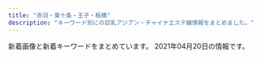 ```yaml
---
title: "赤羽・東十条・王子・板橋"
description: "キーワード別にの巨乳アジアン・チャイナエステ嬢情報をまとめました。"
---
```


新着画像と新着キーワードをまとめています。
2021年04月20日の情報です。

<DmmAffiliateIns />
<KeywordTable
  shops={
    [
    {
        "url": "http://ka-en.work/",
        "station": "JR\u8d64\u7fbd\u99c5\u6771\u53e3",
        "keywords": {
            "84": 1,
            "E": 3,
            "C": 17,
            "86": 2,
            "85": 12,
            "87": 1,
            "88": 2,
            "D": 5
        },
        "img_links": [
            "http://ka-en.work/img/mo.png",
            "http://ka-en.work/sp/img/st1.jpg",
            "http://ka-en.work/sp/img/acc5.jpg",
            "http://ka-en.work/img/acc1.jpg",
            "http://ka-en.work/img/fla-2.jpg",
            "http://ka-en.work/img/head.jpg",
            "http://ka-en.work/img/st2.jpg",
            "http://ka-en.work/img/s10.jpg",
            "http://ka-en.work/img/acc2.jpg",
            "http://ka-en.work/img/kanban.jpg",
            "http://ka-en.work/sp/img/cam.jpg",
            "http://ka-en.work/sp/img/st7.jpg",
            "http://ka-en.work/sp/img/acc4.jpg",
            "http://ka-en.work/sp/img/acc1.jpg",
            "http://ka-en.work/sp/img/time.jpg",
            "http://ka-en.work/sp/img/p-9.jpg",
            "http://ka-en.work/sp/img/st2.jpg",
            "http://ka-en.work/img/acc4.jpg",
            "http://ka-en.work/img/botton5.jpg",
            "http://ka-en.work/sp/img/t-r.jpg",
            "http://ka-en.work/img/st7.jpg",
            "http://ka-en.work/img/botton3.jpg",
            "http://ka-en.work/img/st8.jpg",
            "http://ka-en.work/sp/img/st9.jpg",
            "http://ka-en.work/sp/img/st8.jpg",
            "http://ka-en.work/img/s7.jpg",
            "http://ka-en.work/sp/img/acc3.jpg",
            "http://ka-en.work/img/s2.jpg",
            "http://ka-en.work/img/st9.jpg",
            "http://ka-en.work/img/s4.jpg",
            "http://ka-en.work/sp/img/st10.jpg",
            "http://ka-en.work/sp/img/t-a.jpg",
            "http://ka-en.work/img/s3.jpg",
            "http://ka-en.work/sp/img/p-10.jpg",
            "http://ka-en.work/sp/img/pic.jpg",
            "http://ka-en.work/sp/img/p-4.jpg",
            "http://ka-en.work/img/botton.jpg",
            "http://ka-en.work/img/st3.jpg",
            "http://ka-en.work/img/s9.jpg",
            "http://ka-en.work/sp/img/sys.jpg",
            "http://ka-en.work/img/botton2.jpg",
            "http://ka-en.work/img/fla-3.jpg",
            "http://ka-en.work/sp/img/st3.jpg",
            "http://ka-en.work/sp/img/tel.jpg",
            "http://ka-en.work/sp/img/acc2.jpg",
            "http://ka-en.work/img/acc5.jpg",
            "http://ka-en.work/img/botton4.jpg",
            "http://ka-en.work/img/foot.jpg",
            "http://ka-en.work/img/fla-1.jpg",
            "http://ka-en.work/img/st4.jpg",
            "http://ka-en.work/sp/img/t-o.jpg",
            "http://ka-en.work/sp/img/info.jpg",
            "http://ka-en.work/img/st1.jpg",
            "http://ka-en.work/sp/img/st6.jpg",
            "http://ka-en.work/sp/img/pc.jpg",
            "http://ka-en.work/sp/img/st4.jpg",
            "http://ka-en.work/sp/img/kanban.jpg",
            "http://ka-en.work/sp/img/add.jpg",
            "http://ka-en.work/sp/img/t-t.jpg",
            "http://ka-en.work/sp/img/t-s.jpg",
            "http://ka-en.work/img/botton6.jpg",
            "http://ka-en.work/img/s6.jpg",
            "http://ka-en.work/img/acc3.jpg",
            "http://ka-en.work/img/st10.jpg",
            "http://ka-en.work/sp/img/botton.jpg",
            "http://ka-en.work/img/st6.jpg",
            "http://ka-en.work/sp/img/tit.jpg"
        ],
        "name": "\u83ef\u8276"
    },
    {
        "station": "JR\u8d64\u7fbd\u99c5\u5357\u6539\u672d\u53e3(\u6771)",
        "url": "http://esthe-japan.work/flower/",
        "img_links": [
            "http://esthe-japan.work/flower/upload/202004/1588153474.png"
        ],
        "keywords": {
            "87": 3,
            "89": 3,
            "88": 3,
            "\u30bb\u30af\u30b7\u30fc": 6,
            "98": 1
        },
        "name": "FLOWER"
    },
    {
        "url": "http://tenpo5.iest.info/",
        "keywords": {},
        "name": "\u3084\u3059\u3089\u304e",
        "station": "JR\u738b\u5b50\u99c5\u5317\u53e3",
        "img_links": []
    },
    {
        "keywords": {
            "D": 2,
            "86": 2
        },
        "station": "JR\u6771\u5341\u6761\u99c5\u5317\u53e3",
        "name": "\u9999\u9999",
        "url": "http://shanshan-esthe.com/",
        "img_links": [
            "http://shanshan-esthe.com/img/sta0.jpg",
            "http://shanshan-esthe.com/img/st14.jpg",
            "http://shanshan-esthe.com/img/sta14.jpg",
            "http://shanshan-esthe.com/img/st16.jpg",
            "http://shanshan-esthe.com/img/no.png"
        ]
    },
    {
        "name": "\u685c\u306e\u604b",
        "station": "JR\u738b\u5b50\u99c5\u5317\u53e3",
        "img_links": [
            "http://www.crossu.xyz/uploads/180620/1-1P62010193X63.jpg",
            "http://www.crossu.xyz/templets/default/picture/staff_t.jpg",
            "http://www.crossu.xyz/uploads/180621/1-1P621101232H4.jpg",
            "http://www.crossu.xyz/uploads/191119/1-19111915043V27.jpg",
            "http://www.crossu.xyz/uploads/200528/1-20052Q52142229.jpg",
            "http://www.crossu.xyz/templets/default/picture/head.jpg",
            "http://www.crossu.xyz/templets/default/picture/rec1.png",
            "http://www.crossu.xyz/uploads/181211/1-1Q2111433162D.jpg",
            "http://www.crossu.xyz/templets/default/picture/interior_t.jpg",
            "http://www.crossu.xyz/uploads/allimg/180620/1-1P6201013133b.jpg",
            "http://www.crossu.xyz/uploads/190924/1-1Z9241056212J.jpg",
            "http://www.crossu.xyz/templets/default/picture/news.jpg",
            "http://www.crossu.xyz/uploads/180620/1-1P62010154K00.png",
            "http://www.crossu.xyz/uploads/191129/1-19112914393CK.jpg"
        ],
        "url": "http://www.crossu.xyz/",
        "keywords": {
            "\u30bb\u30af\u30b7\u30fc": 5
        }
    },
    {
        "url": "https://higashijujo-mensesthe.com/",
        "keywords": {},
        "name": "Love Sea",
        "station": "JR\u6771\u5341\u6761\u99c5\u5317\u53e3",
        "img_links": [
            "https://higashijujo-mensesthe.com/button/home.png",
            "https://higashijujo-mensesthe.com/icon/facebook.png",
            "https://higashijujo-mensesthe.com/icon/yelp.png",
            "https://higashijujo-mensesthe.com/room/esthe3.jpg",
            "https://higashijujo-mensesthe.com/staff/runa-s1.jpg",
            "https://higashijujo-mensesthe.com/icon/line.png",
            "https://higashijujo-mensesthe.com/room/room-l3.jpg",
            "https://higashijujo-mensesthe.com/menu/blog.png",
            "https://higashijujo-mensesthe.com/room/esthe1.jpg",
            "https://higashijujo-mensesthe.com/2019/08/10/kimi-s1.jpg",
            "https://higashijujo-mensesthe.com/2020/02/29/lime-s1.jpg",
            "https://higashijujo-mensesthe.com/menu/friend.png",
            "https://higashijujo-mensesthe.com/staff/lime-l1.jpg",
            "https://higashijujo-mensesthe.com/staff/kimi-l1.jpg",
            "https://higashijujo-mensesthe.com/room/room-l4.jpg",
            "https://higashijujo-mensesthe.com/button/blog.png",
            "https://higashijujo-mensesthe.com/images/footer-r.png",
            "https://higashijujo-mensesthe.com/images/main1.jpg",
            "https://higashijujo-mensesthe.com/icon/twitter.png",
            "https://higashijujo-mensesthe.com/2019/08/23/satomi-s1.jpg",
            "https://higashijujo-mensesthe.com/images/flower.png",
            "https://higashijujo-mensesthe.com/menu/home.png",
            "https://higashijujo-mensesthe.com/images/footer-l.png",
            "https://higashijujo-mensesthe.com/staff/kimi-s1.jpg",
            "https://higashijujo-mensesthe.com/images/qrcode.png",
            "https://higashijujo-mensesthe.com/room/room-l1.jpg",
            "https://higashijujo-mensesthe.com/images/main-sp.jpg",
            "https://higashijujo-mensesthe.com/2019/10/21/rika-s1.jpg",
            "https://higashijujo-mensesthe.com/room/esthe2.jpg",
            "https://higashijujo-mensesthe.com/staff/rika-l1.jpg",
            "https://higashijujo-mensesthe.com/staff/satomi-s1.jpg",
            "https://higashijujo-mensesthe.com/menu/info.png",
            "https://higashijujo-mensesthe.com/button/staff.png",
            "https://higashijujo-mensesthe.com/images/clear.png",
            "https://higashijujo-mensesthe.com/staff/kimi-l2.jpg",
            "https://higashijujo-mensesthe.com/images/camp.jpg",
            "https://higashijujo-mensesthe.com/staff/runa-l1.jpg",
            "https://higashijujo-mensesthe.com/staff/kimi-s2.jpg",
            "https://higashijujo-mensesthe.com/images/header3.png",
            "https://higashijujo-mensesthe.com/room/room-l2.jpg",
            "https://higashijujo-mensesthe.com/menu/gallery.png",
            "https://higashijujo-mensesthe.com/staff/lime-s1.jpg",
            "https://higashijujo-mensesthe.com/staff/rika-s1.jpg",
            "https://higashijujo-mensesthe.com/2019/08/22/runa-s1.jpg",
            "https://higashijujo-mensesthe.com/staff/satomi-l1.jpg"
        ]
    },
    {
        "img_links": [
            "https://yumego.tyo.cm/photos/sites/83/2020/12/2020120610415197.jpg",
            "https://yumego.tyo.cm/images/top.jpg",
            "https://yumego.tyo.cm/images/sp_tit_therapist.png",
            "https://yumego.tyo.cm/photos/sites/83/2020/12/2020120108205259.jpg",
            "https://yumego.tyo.cm/photos/sites/83/2020/12/2020120802122351.jpg",
            "https://yumego.tyo.cm/images/tit_new.png",
            "https://yumego.tyo.cm/photos/sites/83/2020/12/2020120610415359.jpg",
            "https://yumego.tyo.cm/images/sp_tit_staff01.png",
            "https://yumego.tyo.cm/photos/sites/83/2021/03/2021033013471620.jpg",
            "https://yumego.tyo.cm/photos/sites/83/2020/12/2020120108205582.jpg",
            "https://yumego.tyo.cm/images/img_tel.png",
            "https://yumego.tyo.cm/photos/sites/83/2020/12/2020120802122165.jpg",
            "https://yumego.tyo.cm/images/tit_twitter.png",
            "https://yumego.tyo.cm/images/room3.jpg",
            "https://yumego.tyo.cm/photos/sites/83/2020/12/2020120108205393.jpg",
            "https://yumego.tyo.cm/photos/sites/83/2020/12/2020120610415227.jpg",
            "https://yumego.tyo.cm/images/room1.jpg",
            "https://yumego.tyo.cm/images/sp_top.jpg",
            "https://yumego.tyo.cm/photos/sites/83/2020/12/2020120610415351.jpg",
            "https://yumego.tyo.cm/images/sp_tit_new.png",
            "https://yumego.tyo.cm/images/room2.jpg",
            "https://yumego.tyo.cm/images/tit_staff01.png",
            "https://yumego.tyo.cm/images/sp_tit_twitter.png",
            "https://yumego.tyo.cm/images/tit_staff02.png",
            "https://yumego.tyo.cm/images/tit_therapist.png",
            "https://yumego.tyo.cm/images/sp_tit_staff02.png",
            "https://yumego.tyo.cm/images/room4.jpg",
            "https://yumego.tyo.cm/images/maining.jpg",
            "https://yumego.tyo.cm/photos/sites/83/2021/02/2021020212253138.jpg"
        ],
        "keywords": {
            "88": 8,
            "85": 4,
            "86": 15,
            "D": 27
        },
        "station": "JR\u5341\u6761\u99c5\u5357\u53e3",
        "name": "\u5922\u3054",
        "url": "https://yumego.tyo.cm/"
    },
    {
        "name": "Last Paradise \uff5e\u30e9\u30b9\u30c8\u30d1\u30e9\u30c0\u30a4\u30b9\uff5e",
        "station": "JR\u8d64\u7fbd\u99c5\u5357\u53e3",
        "img_links": [
            "http://lastpara.net/image/cast/cast_259_1_s.jpg",
            "http://lastpara.net/image/cast/cast_256_1_s.jpg",
            "http://lastpara.net/image/cast/cast_262_1_l.jpg",
            "http://lastpara.net/image/cast/cast_263_1_s.jpg",
            "http://lastpara.net/img/recuit.png",
            "http://lastpara.net/image/cast/cast_287_1_s.jpg",
            "http://lastpara.net/image/cast/cast_263_1_l.jpg",
            "http://lastpara.net/image/cast/cast_261_1_l.jpg",
            "http://lastpara.net/img/event/camp_top_02.jpg",
            "http://lastpara.net/image/cast/cast_265_1_l.jpg",
            "http://lastpara.net/img/news-ttl.jpg",
            "http://lastpara.net/image/cast/cast_265_1_s.jpg",
            "http://lastpara.net/image/cast/cast_286_1_l.jpg",
            "http://lastpara.net/image/cast/cast_286_1_s.jpg",
            "http://lastpara.net/image/cast/cast_287_1_l.jpg",
            "http://lastpara.net/image/cast/cast_255_1_l.jpg",
            "http://lastpara.net/image/cast/cast_259_1_l.jpg",
            "http://lastpara.net/image/cast/cast_256_1_l.jpg"
        ],
        "keywords": {
            "90": 2,
            "84": 4,
            "86": 4,
            "85": 9
        },
        "url": "http://lastpara.net/"
    },
    {
        "station": "JR\u8d64\u7fbd\u99c5\u5357\u53e3",
        "name": "Darling \uff5e\u30c0\u30fc\u30ea\u30f3\uff5e",
        "url": "http://www.darling.esjp.info/",
        "img_links": [
            "http://www.darling.esjp.info/img/nav-006.png",
            "http://www.darling.esjp.info/img/stb.jpg",
            "http://www.darling.esjp.info/img/nav-003.png",
            "http://www.darling.esjp.info/img/nav-002.png",
            "http://www.darling.esjp.info/files/001.jpg",
            "http://www.darling.esjp.info/files/002.jpg",
            "http://www.darling.esjp.info/img/tel.png",
            "http://www.darling.esjp.info/img/top01.png",
            "http://www.darling.esjp.info/files/008.jpg",
            "http://www.darling.esjp.info/files/003.jpg",
            "http://www.darling.esjp.info/img/stt.jpg",
            "http://www.darling.esjp.info/files/007.jpg",
            "http://www.darling.esjp.info/img/nav-005.png",
            "http://www.darling.esjp.info/img/nav-004.png",
            "http://www.darling.esjp.info/img/nav-001.png"
        ],
        "keywords": {
            "87": 4,
            "D": 5,
            "86": 1
        }
    },
    {
        "station": "JR\u8d64\u7fbd\u99c5\u6771\u53e3",
        "name": "\u30c0\u30fc\u30ea\u30f3",
        "keywords": {
            "82": 2,
            "84": 2,
            "87": 2,
            "86": 4
        },
        "img_links": [
            "http://angel-aroma.net/img/m2.jpg",
            "http://angel-aroma.net/img/top.jpg",
            "http://angel-aroma.net/img/sta5.jpg",
            "http://angel-aroma.net/img/m30.jpg",
            "http://angel-aroma.net/img/sta2.jpg",
            "http://angel-aroma.net/img/sta6.jpg",
            "http://angel-aroma.net/img/m20.jpg",
            "http://angel-aroma.net/img/m3.jpg",
            "http://angel-aroma.net/img/m5.jpg",
            "http://angel-aroma.net/img/m6.jpg",
            "http://angel-aroma.net/img/stafft.jpg",
            "http://angel-aroma.net/img/m1.jpg",
            "http://angel-aroma.net/img/sta3.jpg",
            "http://angel-aroma.net/img/m4.jpg",
            "http://angel-aroma.net/img/no.png",
            "http://angel-aroma.net/img/sta1.jpg",
            "http://angel-aroma.net/img/qr.jpg",
            "http://angel-aroma.net/img/m10.jpg"
        ],
        "url": "http://angel-aroma.net/"
    },
    {
        "station": "\u8d64\u7fbd\u5ca9\u6df5\u99c52\u756a\u51fa\u53e3",
        "keywords": {
            "\u30bb\u30af\u30b7\u30fc": 3,
            "D": 6,
            "87": 6,
            "85": 2
        },
        "name": "GOOD TIME",
        "url": "http://www.goodtime.iesjp.com/",
        "img_links": [
            "http://www.goodtime.iesjp.com/photo_news/upimg/6226360739cbd5fa6e_0.jpg",
            "http://www.goodtime.iesjp.com/images/m-right.jpg",
            "http://www.goodtime.iesjp.com/images/top-left01.jpg",
            "http://www.goodtime.iesjp.com/images/m-yejiao.jpg",
            "http://www.goodtime.iesjp.com/images/m-top-right01.jpg",
            "http://www.goodtime.iesjp.com/files/003.jpg",
            "http://www.goodtime.iesjp.com/photo_news/upimg/529386029caabbb08f_0.jpg",
            "http://www.goodtime.iesjp.com/files/004.jpg",
            "http://www.goodtime.iesjp.com/images/m-top02.jpg",
            "http://www.goodtime.iesjp.com/photo_news/upimg/39901600bd6533312b_0.jpg",
            "http://www.goodtime.iesjp.com/images/m-top03.jpg",
            "http://www.goodtime.iesjp.com/files/001.jpg",
            "http://www.goodtime.iesjp.com/images/m-top-right04.jpg",
            "http://www.goodtime.iesjp.com/photo_news/upimg/1591860540114b630a_0.jpg",
            "http://www.goodtime.iesjp.com/photo_news/upimg/2288060497ed9031e6_0.jpg",
            "http://www.goodtime.iesjp.com/photo_news/upimg/20911603de0e3ad912_0.jpg",
            "http://www.goodtime.iesjp.com/images/m-top-right03.jpg",
            "http://www.goodtime.iesjp.com/images/call.png",
            "http://www.goodtime.iesjp.com/photo_news/upimg/43415603819cc9fd0d_1.jpg",
            "http://www.goodtime.iesjp.com/images/m-head.jpg",
            "http://www.goodtime.iesjp.com/images/m-top-right02.jpg",
            "http://www.goodtime.iesjp.com/files/006.jpg",
            "http://www.goodtime.iesjp.com/images/m-left.jpg"
        ]
    },
    {
        "img_links": [
            "http://www.cocosia.work/staff/mika1.jpg",
            "http://www.cocosia.work/staff/hina.jpg",
            "http://www.cocosia.work/img/bn_howto_sp.jpg",
            "http://www.cocosia.work/img/header_info.png",
            "http://www.cocosia.work/img/bn_howto.jpg",
            "http://www.cocosia.work/staff/rea1.jpg",
            "http://www.cocosia.work/img/int1.jpg",
            "http://www.cocosia.work/staff/hina1.jpg",
            "http://www.cocosia.work/img/i_tel.png",
            "http://www.cocosia.work/staff/riya1.jpg",
            "http://www.cocosia.work/staff/mao1.jpg",
            "http://www.cocosia.work/img/bn_contact.jpg",
            "http://www.cocosia.work/staff/mika.jpg",
            "http://www.cocosia.work/img/int3.jpg",
            "http://www.cocosia.work/staff/riya.jpg",
            "http://www.cocosia.work/staff/rea.jpg",
            "http://www.cocosia.work/img/concept.jpg",
            "http://www.cocosia.work/img/int1_sp.jpg",
            "http://www.cocosia.work/img/concept_sp.jpg",
            "http://www.cocosia.work/staff/mao.jpg",
            "http://www.cocosia.work/img/int2.jpg",
            "http://www.cocosia.work/staff/yuyu1.jpg",
            "http://www.cocosia.work/staff/yuyu.jpg",
            "http://www.cocosia.work/img/int2_sp.jpg",
            "http://www.cocosia.work/img/bn_contact_sp.jpg",
            "http://www.cocosia.work/img/int3_sp.jpg"
        ],
        "station": "JR\u8d64\u7fbd\u99c5\u897f\u53e3",
        "name": "Cocosia \uff5e\u30b3\u30b3\u30b7\u30a2\uff5e",
        "keywords": {
            "86": 8,
            "87": 6,
            "C": 15,
            "E": 6,
            "85": 2,
            "D": 10
        },
        "url": "http://www.cocosia.work/"
    },
    {
        "url": "http://www.e-baby.work/",
        "station": "JR\u8d64\u7fbd\u99c5\u6771\u53e3",
        "name": "\u30a2\u30a4\u30ea\u30b9",
        "img_links": [
            "http://www.e-baby.work/staff/maya1.jpg",
            "http://www.e-baby.work/staff/rina1.jpg",
            "http://www.e-baby.work/staff/yuka1.jpg",
            "http://www.e-baby.work/img/all/icon2.png",
            "http://www.e-baby.work/staff/kumi1.jpg",
            "http://www.e-baby.work/img/all/loader.png",
            "http://www.e-baby.work/staff/haru1.jpg",
            "http://www.e-baby.work/staff/kumic.jpg",
            "http://www.e-baby.work/staff/karen1.jpg"
        ],
        "keywords": {
            "84": 1,
            "E": 2,
            "C": 1,
            "87": 1,
            "85": 1,
            "D": 3,
            "89": 1,
            "86": 2
        }
    },
    {
        "url": "https://dream.ests.jp/",
        "station": "JR\u8d64\u7fbd\u99c5\u6771\u53e3",
        "keywords": {
            "87": 2,
            "D": 6,
            "C": 9,
            "85": 2,
            "86": 4,
            "E": 2
        },
        "img_links": [
            "https://dream.ests.jp/photos/sites/12/2021/03/2021031110483021.jpg",
            "https://dream.ests.jp/images/line.png",
            "https://dream.ests.jp/images/news_bj3.jpg",
            "https://dream.ests.jp/images/2.jpg",
            "https://dream.ests.jp/images/new.jpg",
            "https://dream.ests.jp/images/end.png",
            "https://dream.ests.jp/images/s_news.jpg",
            "https://dream.ests.jp/images/mobile.jpg",
            "https://dream.ests.jp/images/s_pick.png",
            "https://dream.ests.jp/photos/sites/12/2021/03/2021031110482744.jpg",
            "https://dream.ests.jp/images/1.jpg",
            "https://dream.ests.jp/images/top.png",
            "https://dream.ests.jp/images/s_therapist.jpg",
            "https://dream.ests.jp/images/staff_bj3.jpg",
            "https://dream.ests.jp/photos/sites/12/2021/03/2021031110482840.jpg",
            "https://dream.ests.jp/photos/sites/12/2021/03/2021031110483161.jpg"
        ],
        "name": "Aroma Dream \uff5e\u30a2\u30ed\u30de\u30c9\u30ea\u30fc\u30e0\uff5e"
    },
    {
        "img_links": [
            "http://www.l-yuri.work/images/h_line.jpg",
            "http://www.l-yuri.work/images/tg.jpg",
            "http://www.l-yuri.work/staff/rina.jpg",
            "http://www.l-yuri.work/images/sys.png",
            "http://www.l-yuri.work/img/aki1.jpg",
            "http://www.l-yuri.work/images/2.png",
            "http://www.l-yuri.work/images/4.png",
            "http://www.l-yuri.work/images/head.jpg",
            "http://www.l-yuri.work/images/news.png",
            "http://www.l-yuri.work/images/3.png",
            "http://www.l-yuri.work/img/kaori1.jpg",
            "http://www.l-yuri.work/images/interior_t.jpg",
            "http://www.l-yuri.work/staff/emi.jpg",
            "http://www.l-yuri.work/images/int2.png",
            "http://www.l-yuri.work/img/emi1.jpg",
            "http://www.l-yuri.work/images/s1.png",
            "http://www.l-yuri.work/images/mobile.jpg",
            "http://www.l-yuri.work/img/rina1.jpg",
            "http://www.l-yuri.work/staff/miki.jpg",
            "http://www.l-yuri.work/images/1.png",
            "http://www.l-yuri.work/images/tel.jpg",
            "http://www.l-yuri.work/images/int1.png",
            "http://www.l-yuri.work/staff/kaori.jpg",
            "http://www.l-yuri.work/images/staff_t.jpg",
            "http://www.l-yuri.work/img/miki1.jpg",
            "http://www.l-yuri.work/images/5.png",
            "http://www.l-yuri.work/staff/aki.jpg"
        ],
        "keywords": {},
        "station": "\u84ee\u6839\u99c5\u6771\u53e3",
        "name": "\u767e\u5408",
        "url": "http://www.l-yuri.work/"
    },
    {
        "name": "\u767e\u5408",
        "img_links": [
            "http://yuri.msa.jp/images/staff_03.jpg",
            "http://yuri.msa.jp/images/ser2.jpg",
            "http://yuri.msa.jp/images/1.jpg",
            "http://yuri.msa.jp/images/staff_06.jpg",
            "http://yuri.msa.jp/layer/images/top/top_06.jpg",
            "http://yuri.msa.jp/layer/images/top/top_02.jpg",
            "http://yuri.msa.jp/images/ser1.jpg",
            "http://yuri.msa.jp/images/ser3.jpg",
            "http://yuri.msa.jp/layer/images/top/top_04.jpg",
            "http://yuri.msa.jp/layer/images/top/top_05.jpg",
            "http://yuri.msa.jp/images/s_info.png",
            "http://yuri.msa.jp/layer/images/top.jpg",
            "http://yuri.msa.jp/images/ser4.jpg",
            "http://yuri.msa.jp/layer/images/top/top_03.jpg",
            "http://yuri.msa.jp/layer/images/top/top_08.png",
            "http://yuri.msa.jp/images/top1.jpg",
            "http://yuri.msa.jp/images/staff_bj4.png",
            "http://yuri.msa.jp/images/staff_01.jpg",
            "http://yuri.msa.jp/images/s_service.png",
            "http://yuri.msa.jp/images/top2.jpg",
            "http://yuri.msa.jp/images/wenzi-staff.png",
            "http://yuri.msa.jp/images/staff_02.jpg",
            "http://yuri.msa.jp/layer/images/top/top_01.jpg",
            "http://yuri.msa.jp/images/staff_04.jpg",
            "http://yuri.msa.jp/images/info.png",
            "http://yuri.msa.jp/images/staff_bj1.png"
        ],
        "url": "http://yuri.msa.jp/",
        "keywords": {
            "83": 3,
            "86": 3,
            "85": 3,
            "84": 3
        },
        "station": "JR\u6771\u5341\u6761\u99c5\u5317\u53e3"
    },
    {
        "img_links": [
            "https://wagaya.xyz.mn/images/top.jpg",
            "https://wagaya.xyz.mn/photos/sites/56/2021/04/2021041205512892.jpg",
            "https://wagaya.xyz.mn/images/mobile.jpg",
            "https://wagaya.xyz.mn/photos/sites/56/2021/04/202104050602539.jpg",
            "https://wagaya.xyz.mn/photos/sites/56/2021/04/2021040709294095.jpg",
            "https://wagaya.xyz.mn/images/s_staff.png",
            "https://wagaya.xyz.mn/images/nbj1.png",
            "https://wagaya.xyz.mn/photos/sites/56/2021/04/2021040506054956.jpg",
            "https://wagaya.xyz.mn/images/s_news.png",
            "https://wagaya.xyz.mn/photos/sites/56/2021/04/2021041205512961.jpg"
        ],
        "url": "https://wagaya.xyz.mn/",
        "keywords": {
            "C": 10,
            "85": 8,
            "83": 4,
            "86": 4,
            "D": 16
        },
        "name": "\u6211\u304c\u5bb6",
        "station": "JR\u738b\u5b50\u99c5\u4e2d\u592e\u53e3"
    },
    {
        "keywords": {
            "88": 1,
            "86": 2,
            "D": 3
        },
        "img_links": [
            "http://minming.work/uploads/210405/1-2104051H30X20.jpg",
            "http://minming.work/uploads/210405/1-2104051H4034V.jpg",
            "http://minming.work/uploads/210405/1-2104051H21N45.jpg",
            "http://minming.work/uploads/allimg/210222/1-2102221K144L3.png"
        ],
        "url": "http://minming.work/",
        "name": "Jessica",
        "station": "\u9ad8\u5cf6\u5e73\u99c5"
    },
    {
        "keywords": {
            "C": 15
        },
        "url": "http://oji.pink/",
        "name": "\u7f8e\u5065",
        "img_links": [
            "http://oji.pink/images/yuki.jpg",
            "http://oji.pink/images/new1.jpg",
            "http://oji.pink/images/r2.jpg",
            "http://oji.pink/images/r1.jpg",
            "http://oji.pink/images/g5.jpg",
            "http://oji.pink/images/top.jpg",
            "http://oji.pink/images/r3.jpg",
            "http://oji.pink/images/mobile.jpg",
            "http://oji.pink/images/1.png",
            "http://oji.pink/images/zi_link.png",
            "http://oji.pink/images/g1.jpg",
            "http://oji.pink/images/aki.jpg",
            "http://oji.pink/images/g0.jpg",
            "http://oji.pink/images/g7.jpg",
            "http://oji.pink/images/g2.jpg",
            "http://oji.pink/images/3.png",
            "http://oji.pink/images/zi_staff.png",
            "http://oji.pink/images/r4.jpg"
        ],
        "station": "JR\u738b\u5b50\u99c5\u5317\u53e3"
    },
    {
        "name": "Kiss you",
        "station": "JR\u8d64\u7fbd\u99c5",
        "img_links": [
            "http://kissyourelax.xyz/uploads/190422/1-1Z422143352a6.jpg",
            "http://kissyourelax.xyz/uploads/190514/1-1Z5140R02A31.jpg",
            "http://kissyourelax.xyz/uploads/190422/1-1Z42214343N22.jpg",
            "http://kissyourelax.xyz/uploads/190625/1-1Z625203Q3N2.jpg",
            "http://kissyourelax.xyz/uploads/190920/1-1Z9200Z645220.jpg",
            "http://kissyourelax.xyz/uploads/200929/1-200929125H1111.jpg",
            "http://kissyourelax.xyz/uploads/190426/1-1Z4261G229208.jpg",
            "http://kissyourelax.xyz/uploads/190422/1-1Z422144244F3.jpg",
            "http://kissyourelax.xyz/uploads/190426/1-1Z4261G1591I.jpg",
            "http://kissyourelax.xyz/uploads/190712/1-1ZG2111A3147.jpg",
            "http://kissyourelax.xyz/uploads/190712/1-1ZG2111F3448.jpg",
            "http://kissyourelax.xyz/uploads/190426/1-1Z4261G221600.jpg",
            "http://kissyourelax.xyz/img/botton.jpg",
            "http://kissyourelax.xyz/uploads/190625/1-1Z625204313L6.jpg",
            "http://kissyourelax.xyz/img/s0.png",
            "http://kissyourelax.xyz/uploads/191129/1-191129154603T5.jpg",
            "http://kissyourelax.xyz/uploads/191213/1-19121315493M58.jpg",
            "http://kissyourelax.xyz/uploads/190514/1-1Z5140R044351.jpg",
            "http://kissyourelax.xyz/uploads/190802/1-1ZP20P91YN.jpg",
            "http://kissyourelax.xyz/uploads/200812/1-200Q2125423452.jpg",
            "http://kissyourelax.xyz/uploads/191213/1-1912131550052E.jpg",
            "http://kissyourelax.xyz/uploads/200929/1-200929125F62K.jpg",
            "http://kissyourelax.xyz/uploads/190802/1-1ZP20P930U4.jpg",
            "http://kissyourelax.xyz/uploads/200812/1-200Q212540D24.jpg"
        ],
        "url": "http://kissyourelax.xyz/",
        "keywords": {}
    },
    {
        "keywords": {},
        "name": "\u5fc3\u697d",
        "station": "JR\u8d64\u7fbd\u99c5\u6771\u53e3",
        "img_links": [
            "https://www.sinraku.work/images/menu/top.png",
            "https://www.sinraku.work/staff/miho.jpg",
            "https://www.sinraku.work/images/time.jpg",
            "https://www.sinraku.work/images/menu/staff.png",
            "https://www.sinraku.work/img/rina1.jpg",
            "https://www.sinraku.work/img/koko1.jpg",
            "https://www.sinraku.work/images/menu/interior.png",
            "https://www.sinraku.work/images/interior_t.jpg",
            "https://www.sinraku.work/images/int1.jpg",
            "https://www.sinraku.work/images/staff_t.jpg",
            "https://www.sinraku.work/staff/kai.jpg",
            "https://www.sinraku.work/img/miho1.jpg",
            "https://www.sinraku.work/staff/koko.jpg",
            "https://www.sinraku.work/images/tel.png",
            "https://www.sinraku.work/images/tg.png",
            "https://www.sinraku.work/img/kai1.jpg",
            "https://www.sinraku.work/images/news.jpg",
            "https://www.sinraku.work/images/rec.jpg",
            "https://www.sinraku.work/staff/rina.jpg",
            "https://www.sinraku.work/images/int2.png",
            "https://www.sinraku.work/images/sys.png"
        ],
        "url": "https://www.sinraku.work/"
    },
    {
        "name": "\u30d7\u30ea\u30f3\u30b9",
        "keywords": {
            "86": 5,
            "C": 5,
            "89": 5,
            "85": 20,
            "D": 25
        },
        "url": "http://prince.tyo.cm/",
        "station": "JR\u738b\u5b50\u99c5\u5317\u53e3",
        "img_links": [
            "http://prince.tyo.cm/images/s_news.jpg",
            "http://prince.tyo.cm/photos/sites/76/2021/03/2021033009493237.jpg",
            "http://prince.tyo.cm/photos/sites/76/2021/03/202103300949326.jpg",
            "http://prince.tyo.cm/images/s_staff.jpg",
            "http://prince.tyo.cm/images/ac2.jpg",
            "http://prince.tyo.cm/images/top.jpg",
            "http://prince.tyo.cm/images/s_info.jpg",
            "http://prince.tyo.cm/images/ac1.jpg",
            "http://prince.tyo.cm/images/ac3.jpg",
            "http://prince.tyo.cm/images/ac4.jpg",
            "http://prince.tyo.cm/photos/sites/76/2021/03/2021033009493184.jpg",
            "http://prince.tyo.cm/photos/sites/76/2021/03/2021033009493387.jpg",
            "http://prince.tyo.cm/photos/sites/76/2021/03/2021033009493042.jpg",
            "http://prince.tyo.cm/photos/sites/76/2021/03/2021033009493063.jpg",
            "http://prince.tyo.cm/images/s_cautions.jpg",
            "http://prince.tyo.cm/images/mobile.jpg",
            "http://prince.tyo.cm/images/info.jpg",
            "http://prince.tyo.cm/images/s_pick.jpg"
        ]
    },
    {
        "url": "http://flower.este88.com/",
        "station": "JR\u8d64\u7fbd\u99c5\u5357\u53e3",
        "keywords": {},
        "name": "Flower",
        "img_links": [
            "http://flower.este88.com/i/images/access2.jpg",
            "http://flower.este88.com/i/images/access4.jpg",
            "http://flower.este88.com/images/m01.jpg",
            "http://flower.este88.com/images/m04.jpg",
            "http://flower.este88.com/images/m05.jpg",
            "http://flower.este88.com/gals/moe1.jpg",
            "http://flower.este88.com/gals/emi1.jpg",
            "http://flower.este88.com/images/dot.png",
            "http://flower.este88.com/images/m02.jpg",
            "http://flower.este88.com/images/kp01.jpg",
            "http://flower.este88.com/gals/haruka1.jpg",
            "http://flower.este88.com/i/images/access3.jpg",
            "http://flower.este88.com/gals/riri1.jpg",
            "http://flower.este88.com/i/images/access1.jpg",
            "http://flower.este88.com/i/images/access7.jpg",
            "http://flower.este88.com/i/images/access6.jpg",
            "http://flower.este88.com/images/m03.jpg",
            "http://flower.este88.com/i/images/access5.jpg",
            "http://flower.este88.com/gals/erika1.jpg",
            "http://flower.este88.com/gals/yuuna1.jpg",
            "http://flower.este88.com/images/img1.jpg"
        ]
    },
    {
        "url": "https://nippori-massage.com/",
        "keywords": {},
        "img_links": [
            "https://nippori-massage.com/images/obi.jpg",
            "https://nippori-massage.com/images/esthe1.jpg",
            "https://nippori-massage.com/images/clear.png",
            "https://nippori-massage.com/images/qrcode.png",
            "https://nippori-massage.com/icon/yelp.png",
            "https://nippori-massage.com/staff/mirei-s1.jpg",
            "https://nippori-massage.com/staff/sakura-s1.jpg",
            "https://nippori-massage.com/icon/facebook.png",
            "https://nippori-massage.com/icon/twitter.png",
            "https://nippori-massage.com/images/esthe4.jpg",
            "https://nippori-massage.com/staff/sakura-l1.jpg",
            "https://nippori-massage.com/icon/line.png",
            "https://nippori-massage.com//icon/facebook.png",
            "https://nippori-massage.com/images/main1.jpg",
            "https://nippori-massage.com/line/10min-coupon.png",
            "https://nippori-massage.com/images/header3.png",
            "https://nippori-massage.com/room/room-l3.jpg",
            "https://nippori-massage.com/footer/footer-staff.png",
            "https://nippori-massage.com/room/room-l2.jpg",
            "https://nippori-massage.com/footer/footer-tel.png",
            "https://scdn.line-apps.com/n/line_add_friends/btn/ja.png",
            "https://nippori-massage.com/images/esthe3.jpg",
            "https://nippori-massage.com/images/line_friend.png",
            "https://nippori-massage.com/images/esthe2.jpg",
            "https://nippori-massage.com/room/room-l4.jpg",
            "https://nippori-massage.com/mens-esthe/2021/04/15/sakura-s1.jpg",
            "https://nippori-massage.com/line/line-qr.png",
            "https://nippori-massage.com/footer/footer-line.png",
            "https://nippori-massage.com/room/room-l1.jpg",
            "https://nippori-massage.com/images/main-sp.jpg"
        ],
        "station": "\u5c3e\u4e45\u99c5",
        "name": "\u56de\u697d\u82d1"
    },
    {
        "img_links": [
            "http://www.roserelaxation.info/upload/201708/thumb_dis/1502280972.jpg",
            "http://www.roserelaxation.info/upload/images/20171206_132919.jpg",
            "http://www.roserelaxation.info/upload/images/20171206_133002.jpg",
            "http://www.roserelaxation.info/upload/201712/thumb_dis/1512155748.jpg",
            "http://www.roserelaxation.info/upload/images/20171214_032900.jpg",
            "http://www.roserelaxation.info/upload/202008/1598846272.jpg",
            "http://www.roserelaxation.info/upload/201712/thumb/1512155748.jpg",
            "http://www.roserelaxation.info/upload/202007/thumb/1594636246.jpg",
            "http://www.roserelaxation.info/upload/images/20170525_102731.jpg",
            "http://www.roserelaxation.info/upload/202007/1594636246.jpg",
            "http://www.roserelaxation.info/upload/201712/1512155748.jpg",
            "http://www.roserelaxation.info/upload/202007/thumb_dis/1594636246.jpg",
            "http://www.roserelaxation.info/upload/201807/1531197286.jpg",
            "http://www.roserelaxation.info/upload/201708/1502280972.jpg",
            "http://www.roserelaxation.info/upload/202007/thumb/1594636355.jpg",
            "http://www.roserelaxation.info/upload/201707/1499300573.jpg",
            "http://www.roserelaxation.info/upload/images/20171206_132823.jpg",
            "http://www.roserelaxation.info/upload/202007/thumb_dis/1594636322.jpg",
            "http://www.roserelaxation.info/upload/images/20171206_132851.jpg",
            "http://www.roserelaxation.info/upload/202007/1594636684.jpg",
            "http://www.roserelaxation.info/upload/202007/thumb_dis/1594636355.jpg",
            "http://www.roserelaxation.info/upload/201801/thumb_dis/1517150493.jpg",
            "http://www.roserelaxation.info/upload/201807/1531195952.jpg",
            "http://www.roserelaxation.info/upload/images/20170613_104732.jpg",
            "http://www.roserelaxation.info/upload/201801/thumb/1517150493.jpg",
            "http://www.roserelaxation.info/upload/images/20170706_091357.jpg",
            "http://www.roserelaxation.info/upload/201807/thumb_dis/1531197286.jpg",
            "http://www.roserelaxation.info/upload/202007/1594636355.jpg",
            "http://www.roserelaxation.info/upload/201801/1517150493.jpg",
            "http://www.roserelaxation.info/upload/201807/thumb/1531195952.jpg",
            "http://www.roserelaxation.info/upload/201807/1531195547.jpg",
            "http://www.roserelaxation.info/upload/201807/thumb/1531195547.jpg",
            "http://www.roserelaxation.info/upload/202007/thumb_dis/1594636684.jpg",
            "http://www.roserelaxation.info/upload/201807/thumb_dis/1531195952.jpg",
            "http://www.roserelaxation.info/upload/202007/thumb/1594636684.jpg",
            "http://www.roserelaxation.info/upload/201807/thumb_dis/1531195547.jpg",
            "http://www.roserelaxation.info/upload/201808/thumb_dis/1535596152.jpg"
        ],
        "station": "JR\u8d64\u7fbd\u99c5\u5357\u53e3",
        "keywords": {},
        "url": "http://www.roserelaxation.info/",
        "name": "Only one \uff5e\u30aa\u30f3\u30ea\u30fc\u30ef\u30f3\uff5e"
    }
]
}
/>
<DmmAffiliateScript />
